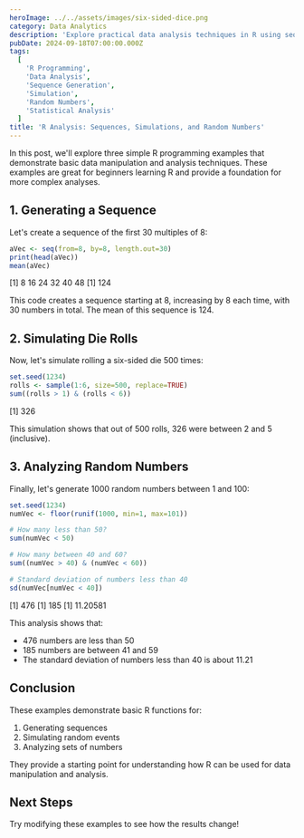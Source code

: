 ```yaml
---
heroImage: ../../assets/images/six-sided-dice.png
category: Data Analytics
description: 'Explore practical data analysis techniques in R using sequence generation, die roll simulation, and random number analysis, uncovering insights into statistical concepts and R programming.'
pubDate: 2024-09-18T07:00:00.000Z
tags:
  [
    'R Programming',
    'Data Analysis',
    'Sequence Generation',
    'Simulation',
    'Random Numbers',
    'Statistical Analysis'
  ]
title: 'R Analysis: Sequences, Simulations, and Random Numbers'
---
```



In this post, we'll explore three simple R programming examples that demonstrate basic data manipulation and analysis techniques. These examples are great for beginners learning R and provide a foundation for more complex analyses.

## 1. Generating a Sequence

Let's create a sequence of the first 30 multiples of 8:

```r
aVec <- seq(from=8, by=8, length.out=30)
print(head(aVec))
mean(aVec)
```

<OutputDisplay>[1] 8 16 24 32 40 48 [1] 124</OutputDisplay>

This code creates a sequence starting at 8, increasing by 8 each time, with 30 numbers in total. The mean of this sequence is 124.

## 2. Simulating Die Rolls

Now, let's simulate rolling a six-sided die 500 times:

```r
set.seed(1234)
rolls <- sample(1:6, size=500, replace=TRUE)
sum((rolls > 1) & (rolls < 6))
```

<OutputDisplay>[1] 326</OutputDisplay>

This simulation shows that out of 500 rolls, 326 were between 2 and 5 (inclusive).

## 3. Analyzing Random Numbers

Finally, let's generate 1000 random numbers between 1 and 100:

```r
set.seed(1234)
numVec <- floor(runif(1000, min=1, max=101))

# How many less than 50?
sum(numVec < 50)

# How many between 40 and 60?
sum((numVec > 40) & (numVec < 60))

# Standard deviation of numbers less than 40
sd(numVec[numVec < 40])
```

<OutputDisplay>[1] 476 [1] 185 [1] 11.20581</OutputDisplay>

This analysis shows that:

- 476 numbers are less than 50
- 185 numbers are between 41 and 59
- The standard deviation of numbers less than 40 is about 11.21

## Conclusion

These examples demonstrate basic R functions for:

1. Generating sequences
2. Simulating random events
3. Analyzing sets of numbers

They provide a starting point for understanding how R can be used for data manipulation and analysis.

## Next Steps

Try modifying these examples to see how the results change!
